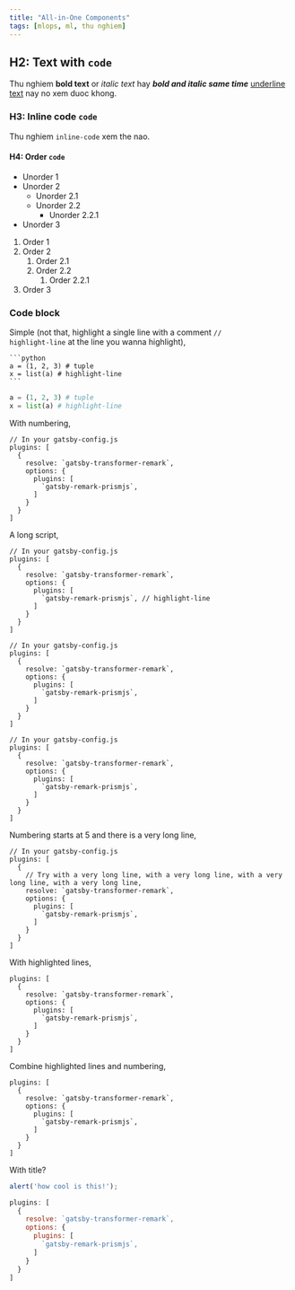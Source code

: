 ```yaml
---
title: "All-in-One Components"
tags: [mlops, ml, thu nghiem]
---
```



<LoremIpsum p={2} />

## H2: Text with `code`

Thu nghiem **bold text** or *italic text* hay ***bold and italic same time*** <u>underline text</u> nay no xem duoc khong.

### H3: Inline code `code`

Thu nghiem `inline-code` xem the nao.

#### H4: Order `code`

- Unorder 1
- Unorder 2
  - Unorder 2.1
  - Unorder 2.2
    - Unorder 2.2.1
- Unorder 3

1. Order 1
2. Order 2
   1. Order 2.1
   2. Order 2.2
      1. Order 2.2.1
3. Order 3

### Code block

Simple (not that, highlight a single line with a comment <code>// highlight-line</code> at the line you wanna highlight),

````
```python
a = (1, 2, 3) # tuple
x = list(a) # highlight-line
```
````

```python
a = (1, 2, 3) # tuple
x = list(a) # highlight-line
```

With numbering,

```javascript{numberLines: true}
// In your gatsby-config.js
plugins: [
  {
    resolve: `gatsby-transformer-remark`,
    options: {
      plugins: [
        `gatsby-remark-prismjs`,
      ]
    }
  }
]
```

A long script,

```javascript{numberLines: true}
// In your gatsby-config.js
plugins: [
  {
    resolve: `gatsby-transformer-remark`,
    options: {
      plugins: [
        `gatsby-remark-prismjs`, // highlight-line
      ]
    }
  }
]

// In your gatsby-config.js
plugins: [
  {
    resolve: `gatsby-transformer-remark`,
    options: {
      plugins: [
        `gatsby-remark-prismjs`,
      ]
    }
  }
]

// In your gatsby-config.js
plugins: [
  {
    resolve: `gatsby-transformer-remark`,
    options: {
      plugins: [
        `gatsby-remark-prismjs`,
      ]
    }
  }
]
```

Numbering starts at 5 and there is a very long line,

```javascript{numberLines: 5}
// In your gatsby-config.js
plugins: [
  {
    // Try with a very long line, with a very long line, with a very long line, with a very long line,
    resolve: `gatsby-transformer-remark`,
    options: {
      plugins: [
        `gatsby-remark-prismjs`,
      ]
    }
  }
]
```

With highlighted lines,

```javascript{1,4-6}
plugins: [
  {
    resolve: `gatsby-transformer-remark`,
    options: {
      plugins: [
        `gatsby-remark-prismjs`,
      ]
    }
  }
]
```

Combine highlighted lines and numbering,

```javascript{1,4-6}{numberLines: true}
plugins: [
  {
    resolve: `gatsby-transformer-remark`,
    options: {
      plugins: [
        `gatsby-remark-prismjs`,
      ]
    }
  }
]
```

With title?

```js:title=example-file.js
alert('how cool is this!');
```

```js:title=example-file.js {1,4-6}{numberLines: true}
plugins: [
  {
    resolve: `gatsby-transformer-remark`,
    options: {
      plugins: [
        `gatsby-remark-prismjs`,
      ]
    }
  }
]
```